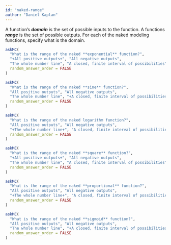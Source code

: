 ```yaml
---
id: "naked-range"
author: "Daniel Kaplan"
---
```


A function's ***domain*** is the set of possible inputs to the function. A functions ***range*** is the set of possible outputs. For each of the naked modeling functions, specify what is the domain.

```r
askMC(
  "What is the range of the naked **exponential** function?",
  "+All positive outputs+", "All negative outputs", 
  "The whole number line", "A closed, finite interval of possibilities",
  random_answer_order = FALSE
)
```

```r
askMC(
  "What is the range of the naked **sine** function?",
  "All positive outputs", "All negative outputs", 
  "The whole number line", "+A closed, finite interval of possibilities+" = "Yes. The output of naked sinusoid functions is always in the interval from -1 to 1, inclusive",
  random_answer_order = FALSE
)
```

```r
askMC(
  "What is the range of the naked logarithm function?",
  "All positive outputs", "All negative outputs", 
  "+The whole number line+", "A closed, finite interval of possibilities",
  random_answer_order = FALSE
)
```

```r
askMC(
  "What is the range of the naked **square** function?",
  "+All positive outputs+", "All negative outputs", 
  "The whole number line", "A closed, finite interval of possibilities",
  random_answer_order = FALSE
)
```

```r
askMC(
  "What is the range of the naked **proportional** function?",
  "All positive outputs", "All negative outputs", 
  "+The whole number line+", "A closed, finite interval of possibilities" = "Yes. The output of naked sinusoid functions is always in the interval from $-1 \\leq \\sin(x) \\leq 1$.",
  random_answer_order = FALSE
)
```

```r
askMC(
  "What is the range of the naked **sigmoid** function?",
  "All positive outputs", "All negative outputs", 
  "The whole number line", "+A closed, finite interval of possibilities+" = "Right. The naked sigmoid function has an output that is always in the interval $0 < \\pnorm(x) < 1$.",
  random_answer_order = FALSE
)
```




